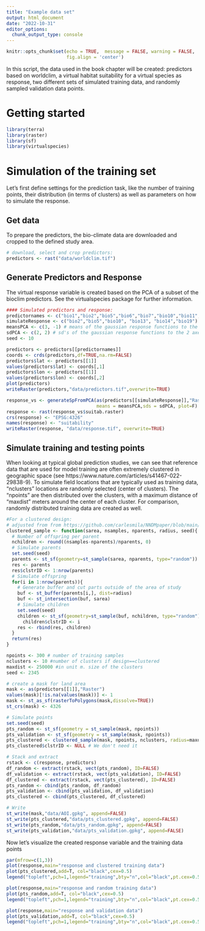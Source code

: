 ```yaml
---
title: "Example data set"
output: html_document
date: "2022-10-31"
editor_options: 
  chunk_output_type: console
---
```


```r
knitr::opts_chunk$set(echo = TRUE,  message = FALSE, warning = FALSE,
                      fig.align = 'center')
```


In this script, the data used in the book chapter will be created:
predictors based on worldclim, a virtual habitat suitability for a virtual species as response,
two different sets of simulated training data, and randomly sampled validation data points.

# Getting started
```r
library(terra)
library(raster)
library(sf)
library(virtualspecies)
```

# Simulation of the training set

Let's first define settings for the prediction task, like the number of training points, their distribution (in terms of clusters) as
well as parameters on how to simulate the response.


## Get data

To prepare the predictors, the bio-climate data are downloaded and cropped to the defined study area.

```r
# download, select and crop predictors:
predictors <- rast("data/worldclim.tif")
```


## Generate Predictors and Response

The virtual response variable is created based on the PCA of a subset of the bioclim predictors. See the virtualspecies package for further information.

```r
#### Simulated predictors and response:
predictornames <- c("bio1","bio2","bio5","bio6","bio7","bio10","bio11","bio12","bio13","bio14","bio15","bio18","bio19")
simulateResponse <- c("bio2","bio5","bio10", "bio13", "bio14","bio19") # variables used to simulate the response
meansPCA <- c(3, -1) # means of the gaussian response functions to the 2 axes
sdPCA <- c(2, 2) # sd's of the gaussian response functions to the 2 axes
seed <- 10
```

```r
predictors <- predictors[[predictornames]]
coords <- crds(predictors,df=TRUE,na.rm=FALSE)
predictors$lat <- predictors[[1]]
values(predictors$lat) <- coords[,1]
predictors$lon <- predictors[[1]]
values(predictors$lon) <- coords[,2]
plot(predictors)
writeRaster(predictors,"data/predictors.tif",overwrite=TRUE)
```

```r
response_vs <- generateSpFromPCA(as(predictors[[simulateResponse]],"Raster"),
                                 means = meansPCA,sds = sdPCA, plot=F)
response <- rast(response_vs$suitab.raster)
crs(response) <- "EPSG:4326"
names(response) <- "suitability"
writeRaster(response, "data/response.tif", overwrite=TRUE)
```

## Simulate training and testing points

When looking at typical global prediction studies, we can see that reference data that are used for model training are often extremely clustered in geographic space (see https://www.nature.com/articles/s41467-022-29838-9).
To simulate field locations that are typically used as training data, "nclusters" locations are randomly selected (center of clusters).
The "npoints" are then distributed over the clusters, with a maximum distance of "maxdist" meters around the center of each cluster. For comparison, randomly distributed training data are created as well.

```r
#For a clustered design:
# adjusted from from https://github.com/carlesmila/NNDMpaper/blob/main/code/sim_utils.R
clustered_sample <- function(sarea, nsamples, nparents, radius, seed){
  # Number of offspring per parent
  nchildren <- round((nsamples-nparents)/nparents, 0)
  # Simulate parents
  set.seed(seed)
  parents <- st_sf(geometry=st_sample(sarea, nparents, type="random"))
  res <- parents
  res$clstrID <- 1:nrow(parents)
  # Simulate offspring
  for(i in 1:nrow(parents)){
    # Generate buffer and cut parts outside of the area of study
    buf <- st_buffer(parents[i,], dist=radius)
    buf <- st_intersection(buf, sarea)
    # Simulate children
    set.seed(seed)
    children <- st_sf(geometry=st_sample(buf, nchildren, type="random"))
      children$clstrID <- i
    res <- rbind(res, children)
  }
  return(res)
}
```

```r
npoints <- 300 # number of training samples
nclusters <- 10 #number of clusters if design==clustered
maxdist <- 250000 #in unit m. size of the clusters
seed <- 2345
```

```r
# create a mask for land area
mask <- as(predictors[[1]],"Raster")
values(mask)[!is.na(values(mask))] <- 1
mask <- st_as_sf(rasterToPolygons(mask,dissolve=TRUE))
st_crs(mask) <- 4326
```

```r
# Simulate points
set.seed(seed)
pts_random <- st_sf(geometry = st_sample(mask, npoints))
pts_validation <- st_sf(geometry = st_sample(mask, npoints))
pts_clustered <- clustered_sample(mask, npoints, nclusters, radius=maxdist, seed=seed)
pts_clustered$clstrID <- NULL # We don't need it
```

```r
# Stack and extract
rstack <- c(response, predictors)
df_random <- extract(rstack, vect(pts_random), ID=FALSE)
df_validation <- extract(rstack, vect(pts_validation), ID=FALSE)
df_clustered <- extract(rstack, vect(pts_clustered), ID=FALSE)
pts_random <- cbind(pts_random, df_random)
pts_validation <- cbind(pts_validation, df_validation)
pts_clustered <- cbind(pts_clustered, df_clustered)
```

```r
# Write
st_write(mask,"data/AOI.gpkg", append=FALSE)
st_write(pts_clustered,"data/pts_clustered.gpkg", append=FALSE)
st_write(pts_random,"data/pts_random.gpkg", append=FALSE)
st_write(pts_validation,"data/pts_validation.gpkg", append=FALSE)
```

Now let's visualize the created response variable and the training data points

```r
par(mfrow=c(1,3))
plot(response,main="response and clustered training data")
plot(pts_clustered,add=T, col="black",cex=0.5)
legend("topleft",pch=1,legend="training",bty="n",col="black",pt.cex=0.5)

plot(response,main="response and random training data")
plot(pts_random,add=T, col="black",cex=0.5)
legend("topleft",pch=1,legend="training",bty="n",col="black",pt.cex=0.5)

plot(response,main="response and validation data")
plot(pts_validation,add=T, col="black",cex=0.5)
legend("topleft",pch=1,legend="training",bty="n",col="black",pt.cex=0.5)
```